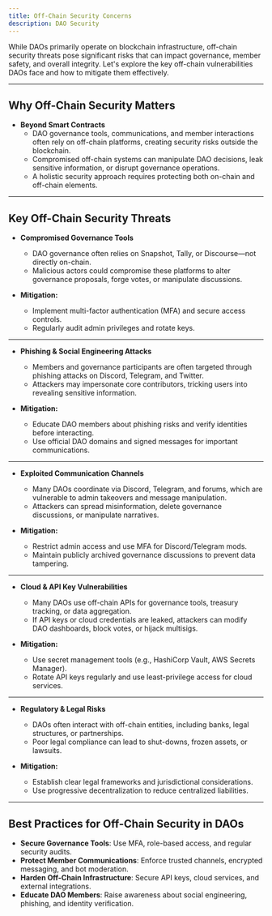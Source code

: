 ```yaml
---
title: Off-Chain Security Concerns
description: DAO Security
---
```


While DAOs primarily operate on blockchain infrastructure, off-chain security threats pose significant risks that can impact governance, member safety, and overall integrity. Let's explore the key off-chain vulnerabilities DAOs face and how to mitigate them effectively.  

---

## **Why Off-Chain Security Matters**  

- **Beyond Smart Contracts**  
  - DAO governance tools, communications, and member interactions often rely on off-chain platforms, creating security risks outside the blockchain.  
  - Compromised off-chain systems can manipulate DAO decisions, leak sensitive information, or disrupt governance operations.  
  - A holistic security approach requires protecting both on-chain and off-chain elements.  

---

## **Key Off-Chain Security Threats**  

- **Compromised Governance Tools**  
  - DAO governance often relies on Snapshot, Tally, or Discourse—not directly on-chain.  
  - Malicious actors could compromise these platforms to alter governance proposals, forge votes, or manipulate discussions.  

- **Mitigation:**  
  - Implement multi-factor authentication (MFA) and secure access controls.  
  - Regularly audit admin privileges and rotate keys.  

---

- **Phishing & Social Engineering Attacks**  
  - Members and governance participants are often targeted through phishing attacks on Discord, Telegram, and Twitter.  
  - Attackers may impersonate core contributors, tricking users into revealing sensitive information.  

- **Mitigation:**  
  - Educate DAO members about phishing risks and verify identities before interacting.  
  - Use official DAO domains and signed messages for important communications.  

---

- **Exploited Communication Channels**  
  - Many DAOs coordinate via Discord, Telegram, and forums, which are vulnerable to admin takeovers and message manipulation.  
  - Attackers can spread misinformation, delete governance discussions, or manipulate narratives.  

- **Mitigation:**  
  - Restrict admin access and use MFA for Discord/Telegram mods.  
  - Maintain publicly archived governance discussions to prevent data tampering.  

---

- **Cloud & API Key Vulnerabilities**  
  - Many DAOs use off-chain APIs for governance tools, treasury tracking, or data aggregation.  
  - If API keys or cloud credentials are leaked, attackers can modify DAO dashboards, block votes, or hijack multisigs.  

- **Mitigation:**  
  - Use secret management tools (e.g., HashiCorp Vault, AWS Secrets Manager).  
  - Rotate API keys regularly and use least-privilege access for cloud services.  

---

- **Regulatory & Legal Risks**  
  - DAOs often interact with off-chain entities, including banks, legal structures, or partnerships.  
  - Poor legal compliance can lead to shut-downs, frozen assets, or lawsuits.  

- **Mitigation:**  
  - Establish clear legal frameworks and jurisdictional considerations.  
  - Use progressive decentralization to reduce centralized liabilities.  

---

## **Best Practices for Off-Chain Security in DAOs**  

- **Secure Governance Tools**: Use MFA, role-based access, and regular security audits.  
- **Protect Member Communications**: Enforce trusted channels, encrypted messaging, and bot moderation.  
- **Harden Off-Chain Infrastructure**: Secure API keys, cloud services, and external integrations.  
- **Educate DAO Members**: Raise awareness about social engineering, phishing, and identity verification.  

